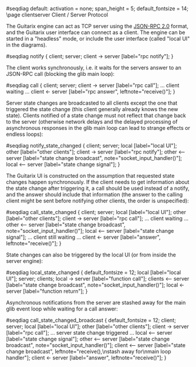 <!-- -*- mode: markdown; mode: flyspell; ispell-local-dictionary: "american" -*- -->
#seqdiag default: activation = none; span_height = 5; default_fontsize = 14;
\page clientserver Client / Server Protocol

The Guitarix engine can act as TCP server using the
[JSON-RPC 2.0](http://www.jsonrpc.org/specification) format, and the
Guitarix user interface can connect as a client. The engine can be
started in a "headless" mode, or include the user interface (called
"local UI" in the diagrams).

#seqdiag notify {
   client; server;
   client -> server [label="rpc notify"];
}

The client works synchronously, i.e. it waits for the servers answer
to an JSON-RPC call (blocking the glib main loop):

#seqdiag call {
   client; server;
   client -> server [label="rpc call"];
   ... client waiting ...
   client <- server [label="rpc answer", leftnote="receive()"];
}

Server state changes are broadcasted to all clients except the one
that triggered the state change (this client generally already knows
the new state). Clients notified of a state change must not reflect
that change back to the server (otherwise network delays and the
delayed processing of asynchronous responses in the glib main loop can
lead to strange effects or endless loops):

#seqdiag notify_state_changed {
   client; server; local [label="local UI"]; other [label="other clients"];
   client -> server [label="rpc notify"];
   other <-- server [label="state change broadcast", note="socket_input_handler()"];
   local <-- server [label="state change signal"];
}

The Guitarix UI is constructed on the assumption that requested state
changes happen synchronously. If the client needs to get information
about the state change after triggering it, a call should be used
instead of a notify, and the answer should include that information
(the answer to the calling client might be sent before notifying other
clients, the order is unspecified):

#seqdiag call_state_changed {
   client; server; local [label="local UI"]; other [label="other clients"];
   client -> server [label="rpc call"];
   ... client waiting ...
   other <-- server [label="state change broadcast", note="socket_input_handler()"];
   local <-- server [label="state change signal"];
   ... client still waiting ...
   client <- server [label="answer", leftnote="receive()"];
}

State changes can also be triggered by the local UI (or from inside the server engine):

#seqdiag local_state_changed {
   default_fontsize = 12;
   local [label="local UI"]; server; clients;
   local -> server [label="function call"];
   clients <-- server [label="state change broadcast", note="socket_input_handler()"];
   local <- server [label="function return"];
}

Asynchronous notifications from the server are stashed away for the
main glib event loop while waiting for a call answer:

#seqdiag call_state_changed_broadcast {
   default_fontsize = 12;
   client; server; local [label="local UI"]; other [label="other clients"];
   client -> server [label="rpc call"];
   ... server state change triggered ...
   local <-- server [label="state change signal"];
   other <-- server [label="state change broadcast", note="socket_input_handler()"];
   client <-- server [label="state change broadcast",
                      leftnote="receive(),\nstash away for\nmain loop handler"];
   client <- server [label="answer", leftnote="receive()"];
}
